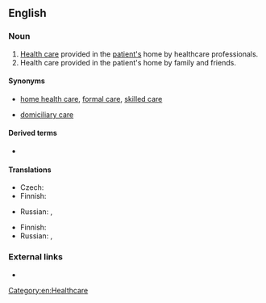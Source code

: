 ==English==

===Noun===
{{en-noun|head=[[home]] [[care]]|-}}

# [[health care|Health care]] provided in the [[patient|patient's]] home by healthcare professionals.
# Health care provided in the patient's home by family and friends.

====Synonyms====
* {{sense|by healthcare professionals}} [[home health care]], [[formal care]], {{qualifier|US}} [[skilled care]]
* [[domiciliary care]]

====Derived terms====
* {{l|en|home carer}}

====Translations====
{{trans-top|health care provided in the patient's home by healthcare professionals}}
* Czech: {{t|cs|domácí péče|f}}
* Finnish: {{t|fi|kotihoito}}
{{trans-mid}}
* Russian: {{t|ru|медици́нская по́мощь на дому́|f}}, {{t|ru|стациона́р на дому́|m}}
{{trans-bottom}}

{{trans-top|health care provided in the patient's home by family and friends}}
* Finnish: {{t|fi|kotihoito}}
* Russian: {{t|ru|домашний ухо́д|m}}, {{t|ru|ухо́д на дому́|m}}
{{trans-mid}}
{{trans-bottom}}

===External links===
* {{pedia}}

[[Category:en:Healthcare]]